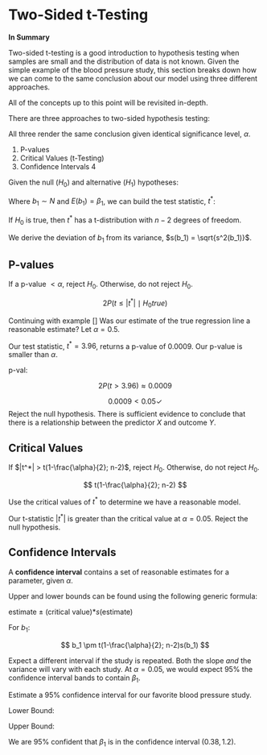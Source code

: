 # Two-Sided t-Testing

:::: {.recap}
::: {.center}

**In Summary**
:::

Two-sided t-testing is a good introduction to hypothesis testing when samples are small and the distribution of data is not known. Given the simple example of the blood pressure study, this section breaks down how we can come to the same conclusion about our model using three different approaches.  

All of the concepts up to this point will be revisited in-depth. 

::::

There are three approaches to two-sided hypothesis testing:

All three render the same conclusion given identical significance level, $\alpha$.

1. P-values
2. Critical Values (t-Testing)
3. Confidence Intervals
4

Given the null ($H_0$) and alternative ($H_1$) hypotheses: 

\begin{align}
H_0: \beta_1 = 0\\
H_1: \beta_1 \neq 0
\end{align}


Where $b_1\sim N$ and $E(b_1) = \beta_1$, we can build the test statistic, $t^*$: 

:::{.definition .defn name="t-statistic"} 
\begin{equation}
\begin{split}
t^* &= \frac{b_1}{s(b_1)}\\
&= \sqrt{\frac{MSE}{\sum(x_1-\bar{x})^2}}
\end{split}
\end{equation}

If $H_0$ is true, then $t^*$ has a t-distribution with $n-2$ degrees of freedom. 

:::

We derive the deviation of $b_1$ from its variance, $s(b_1) = \sqrt{s^2(b_1)}$.



## P-values

If a p-value $\lt\alpha$, reject $H_0$. Otherwise, do not reject $H_0$. 

$$ 2P(t \leq |t^*|\mid H_0 true)$$


:::{.example}
Continuing with example [] Was our estimate of the true regression line a reasonable estimate? Let $\alpha = 0.5$. 

\begin{align}
H_0: \beta_1 = 0\\
H_1: \beta_1 \neq 0
\end{align}


\begin{align}
t^* = \frac{b_1}{s(b_1)}\\
t^* = \frac{0.8}{0.202} \approx 3.96


\end{align}

Our test statistic, $t^* = 3.96$, returns a p-value of $0.0009$. Our p-value is smaller than $\alpha$. 

p-val: 

$$2P(t > 3.96) \approx 0.0009$$

$$0.0009 < 0.05 \checkmark$$
Reject the null hypothesis. There is sufficient evidence to conclude that there is a relationship between the predictor $X$ and outcome $Y$.

:::


## Critical Values

If $|t^*| > t(1-\frac{\alpha}{2}; n-2)$, reject $H_0$. Otherwise, do not reject $H_0$. 


$$
t(1-\frac{\alpha}{2}; n-2)
$$


:::{.example} 
Use the critical values of $t^*$ to determine we have a reasonable model. 

\begin{equation}
\begin{split}
|t^*| &\stackrel{?}{>} t(1-\frac{0.05}{2}; 20-2)\\
|t^*| &\stackrel{?}{>}t(0.975; 18)\approx2.101\\
3.96 &\stackrel{?}{>} 2.101

\end{split}
\end{equation}

Our t-statistic $|t^*|$ is greater than the critical value at $\alpha =0.05$.  Reject the null hypothesis. 

:::

## Confidence Intervals 

A **confidence interval** contains a set of reasonable estimates for a parameter, given $\alpha$. 

:::{.definition .defn name="Confidence Interval"}

Upper and lower bounds can be found using the following generic formula: 

:::{.center}
estimate $\pm$ (critical value)*$s$(estimate)
:::

For $b_1$:

$$
b_1 \pm t(1-\frac{\alpha}{2}; n-2)s(b_1) 
$$

:::

Expect a different interval if the study is repeated. Both the slope *and* the variance will vary with each study. At $\alpha = 0.05$, we would expect $95\%$ the confidence interval bands to contain $\beta_1$. 

:::{.example}
Estimate a 95% confidence interval for our favorite blood pressure study. 

Lower Bound:  
\begin{equation}
\begin{split}
 L &= b_1 - t(0.975; 18)s(b_1) \\
   &= 0.8 - 2.101(0.202) \approx 0.38 
\end{split}
\end{equation}

Upper Bound:  
\begin{equation}
\begin{split}
 U &= b_1 + t(0.975; 18)s(b_1) \\
   &= 0.8 + 2.101(0.202) \approx 1.2 
\end{split}
\end{equation}

We are 95% confident that $\beta_1$ is in the confidence interval $(0.38,1.2)$.

:::


